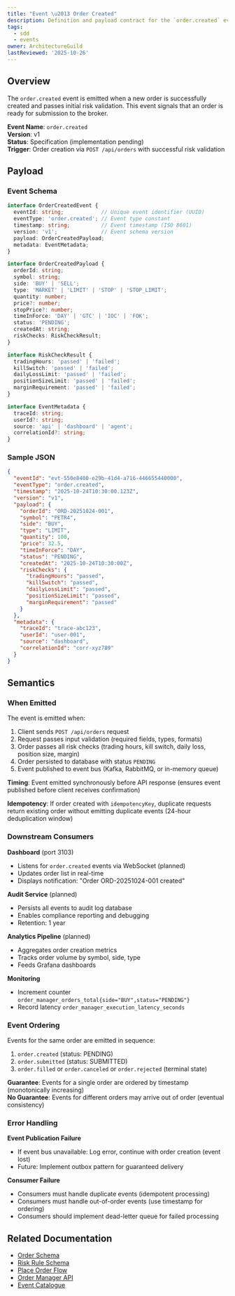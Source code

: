 ```yaml
---
title: "Event \u2013 Order Created"
description: Definition and payload contract for the `order.created` event.
tags:
  - sdd
  - events
owner: ArchitectureGuild
lastReviewed: '2025-10-26'
---
```

## Overview

The `order.created` event is emitted when a new order is successfully created and passes initial risk validation. This event signals that an order is ready for submission to the broker.

**Event Name**: `order.created`  
**Version**: v1  
**Status**: Specification (implementation pending)  
**Trigger**: Order creation via `POST /api/orders` with successful risk validation

## Payload

### Event Schema

```typescript
interface OrderCreatedEvent {
  eventId: string;            // Unique event identifier (UUID)
  eventType: 'order.created'; // Event type constant
  timestamp: string;          // Event timestamp (ISO 8601)
  version: 'v1';              // Event schema version
  payload: OrderCreatedPayload;
  metadata: EventMetadata;
}

interface OrderCreatedPayload {
  orderId: string;
  symbol: string;
  side: 'BUY' | 'SELL';
  type: 'MARKET' | 'LIMIT' | 'STOP' | 'STOP_LIMIT';
  quantity: number;
  price?: number;
  stopPrice?: number;
  timeInForce: 'DAY' | 'GTC' | 'IOC' | 'FOK';
  status: 'PENDING';
  createdAt: string;
  riskChecks: RiskCheckResult;
}

interface RiskCheckResult {
  tradingHours: 'passed' | 'failed';
  killSwitch: 'passed' | 'failed';
  dailyLossLimit: 'passed' | 'failed';
  positionSizeLimit: 'passed' | 'failed';
  marginRequirement: 'passed' | 'failed';
}

interface EventMetadata {
  traceId: string;
  userId?: string;
  source: 'api' | 'dashboard' | 'agent';
  correlationId?: string;
}
```

### Sample JSON

```json
{
  "eventId": "evt-550e8400-e29b-41d4-a716-446655440000",
  "eventType": "order.created",
  "timestamp": "2025-10-24T10:30:00.123Z",
  "version": "v1",
  "payload": {
    "orderId": "ORD-20251024-001",
    "symbol": "PETR4",
    "side": "BUY",
    "type": "LIMIT",
    "quantity": 100,
    "price": 32.5,
    "timeInForce": "DAY",
    "status": "PENDING",
    "createdAt": "2025-10-24T10:30:00Z",
    "riskChecks": {
      "tradingHours": "passed",
      "killSwitch": "passed",
      "dailyLossLimit": "passed",
      "positionSizeLimit": "passed",
      "marginRequirement": "passed"
    }
  },
  "metadata": {
    "traceId": "trace-abc123",
    "userId": "user-001",
    "source": "dashboard",
    "correlationId": "corr-xyz789"
  }
}
```

## Semantics

### When Emitted

The event is emitted when:
1. Client sends `POST /api/orders` request
2. Request passes input validation (required fields, types, formats)
3. Order passes all risk checks (trading hours, kill switch, daily loss, position size, margin)
4. Order persisted to database with status `PENDING`
5. Event published to event bus (Kafka, RabbitMQ, or in-memory queue)

**Timing**: Event emitted synchronously before API response (ensures event published before client receives confirmation)

**Idempotency**: If order created with `idempotencyKey`, duplicate requests return existing order without emitting duplicate events (24-hour deduplication window)

### Downstream Consumers

**Dashboard** (port 3103)
- Listens for `order.created` events via WebSocket (planned)
- Updates order list in real-time
- Displays notification: "Order ORD-20251024-001 created"

**Audit Service** (planned)
- Persists all events to audit log database
- Enables compliance reporting and debugging
- Retention: 1 year

**Analytics Pipeline** (planned)
- Aggregates order creation metrics
- Tracks order volume by symbol, side, type
- Feeds Grafana dashboards

**Monitoring**
- Increment counter `order_manager_orders_total{side="BUY",status="PENDING"}`
- Record latency `order_manager_execution_latency_seconds`

### Event Ordering

Events for the same order are emitted in sequence:
1. `order.created` (status: PENDING)
2. `order.submitted` (status: SUBMITTED)
3. `order.filled` or `order.canceled` or `order.rejected` (terminal state)

**Guarantee**: Events for a single order are ordered by timestamp (monotonically increasing)  
**No Guarantee**: Events for different orders may arrive out of order (eventual consistency)

### Error Handling

**Event Publication Failure**
- If event bus unavailable: Log error, continue with order creation (event lost)
- Future: Implement outbox pattern for guaranteed delivery

**Consumer Failure**
- Consumers must handle duplicate events (idempotent processing)
- Consumers must handle out-of-order events (use timestamp for ordering)
- Consumers should implement dead-letter queue for failed processing

## Related Documentation

- [Order Schema](../../domain/schemas/v1/order)
- [Risk Rule Schema](../../domain/schemas/v1/risk-rule)
- [Place Order Flow](../../flows/v1/place-order)
- [Order Manager API](../../../api/order-manager)
- [Event Catalogue](/sdd/events/v1)
